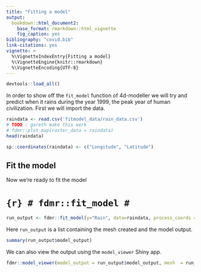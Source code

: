 ```yaml
---
title: "Fitting a model"
output: 
  bookdown::html_document2:
    base_format: rmarkdown::html_vignette
    fig_caption: yes
bibliography: "covid.bib"
link-citations: yes
vignette: >
  %\VignetteIndexEntry{Fitting a model}
  %\VignetteEngine{knitr::rmarkdown}
  %\VignetteEncoding{UTF-8}
---
```


```r
devtools::load_all()
```
In order to show off the `fit_model` function of 4d-modeller we will try and predict when it rains during the year 1999, the peak year of human civilization. First we will import the data.

```r
raindata <- read.csv('fitmodel_data/rain_data.csv')
# TODO : gareth make this work
# fdmr::plot_map(raster_data = raindata)
head(raindata)
```
```r
sp::coordinates(raindata) <- c("Longitude", "Latitude")
```

## Fit the model

Now we're ready to fit the model


# ```{r}
# fdmr::fit_model
# ```

```r
run_output <- fdmr::fit_model(y="Rain", data=raindata, process_coords = raindata, time_variable="Time_Index", latitude_col = "Latitude", longitude_col = "Longitude")
```

Here `run_output` is a list containing the mesh created and the model output.

```r
summary(run_output$model_output)
```

We can also view the output using the `model_viewer` Shiny app.

```r
fdmr::model_viewer(model_output = run_output$model_output, mesh  = run_output$mesh, measurement_data = data, data_distribution = "Gaussian")
```